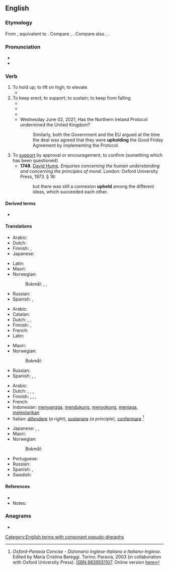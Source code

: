 {{also|Uphold}}
==English==

===Etymology===
From {{inh|en|enm|upholden}}, equivalent to {{prefix|en|up|hold|nocat=1}}. Compare {{cog|nl|ophouden||to stop, cease, hold up}}, {{cog|de|aufhalten||to stop, halt, detain}}. Compare also {{cog|gml|upholt}}, {{cog|non|upphald||uphold, support}}.

===Pronunciation===
* {{IPA|en|/ˌʌpˈhəʊld/}}
* {{audio|en|LL-Q1860 (eng)-Vealhurl-uphold.wav|Audio (Southern England)}}

===Verb===
{{en-verb|upholds|upholding|upheld|past_ptc2=upholden|past_ptc2_qual=archaic}}

# To hold up; to lift on high; to elevate.
#* {{quote-book|en|year=1899|author=John Dryden, Geoffrey Chaucer, Percival Chubb|title=Dryden's Palamon and Arcite|url=http://books.google.com/books?id=2GIFAAAAQAAJ&pg=PA258|page=5|passage=The mournful train/ Echoed her grief, [...]/ With groans, and hands '''upheld''', to move his mind, /Besought his pity to their helpless kind}}
# To keep erect; to support; to sustain; to keep from falling
#* {{quote-book|en|year=1769|title=[[w:Authorized King James Version|The King James Bible]]|section=[[s:Bible (King James)/Proverbs#29:23|Proverbs 29:23]]|passage=A man's pride shall bring him low: but honour shall '''uphold''' the humble in spirit.}}
#* {{quote-book|en|year=1623|author=William Shakespeare|title=[[w:King John|The Life and Death of King John]]|section=[[s:The Life and Death of King John|Act V, Scene iv]]|passage=That misbegotten devil, Falconbridge, /In spite of spite, alone '''upholds''' the day.}}
#* {{quote-book
|en
|year=1872
|year_published='''2009'''
|edition=HTML
|editor=
|author=James De Mille
|title=The Cryptogram
|chapter=
|url=http://www.gutenberg.org/dirs/2/8/4/3/28435/28435-h/28435-h.htm
|genre=
|publisher=The Gutenberg Project
|isbn=
|page=
|passage=Uttering such broken ejaculations Mrs. Hart burst into a passion of tears, and only Lord Chetwynde's strong arms prevented her from falling. / He '''upheld''' her.
}}
#* Wednesday June 02, 2021, Has the Northern Ireland Protocol undermined the United Kingdom?
#*: Similarly, both the Government and the EU argued at the time the deal was agreed that they were '''upholding''' the Good Friday Agreement by implementing the Protocol. 
# To [[support]] by approval or encouragement, to confirm (something which has been questioned)
#* '''1748'''. [[w:David Hume|David Hume]]. ''Enquiries concerning the human understanding and concerning the principles of moral.'' London: Oxford University Press, 1973. § 18:
#*: but there was still a connexion '''upheld''' among the different ideas, which succeeded each other.

====Derived terms====
* {{l|en|upholdatory}} {{qualifier|rare, obsolete, nonce word}}

====Translations====
{{trans-top|to hold up}}
* Arabic: {{t+|ar|رَفَعَ}}
* Dutch: {{t|nl|hoog houden}}
* Finnish: {{t+|fi|nostaa}}, {{t|fi|[[pitää]] [[yllä]]}}
* Japanese: {{t+|ja|掲げる|tr=[[かか]]げる, kaka-geru}}
{{trans-mid}}
* Latin: {{t|la|tueor}}
* Maori: {{t|mi|whakamaranga}}
* Norwegian:
*: Bokmål: {{t+|nb|hevde}}, {{t|nb|lufte}}, {{t+|nb|heve}}
* Russian: {{t+|ru|поднимать}}
* Spanish: {{t+|es|elevar}}, {{t+|es|levantar}}
{{trans-bottom}}

{{trans-top|to keep erect}}
* Arabic: {{t|ar|سَنَدَ}}
* Catalan: {{t+|ca|sostenir}}
* Dutch: {{t+|nl|schragen}}, {{t+|nl|steunen}}, {{t+|nl|ondersteunen}}
* Finnish: {{t+|fi|tukea}}, {{t|fi|[[pitää]] [[pystyssä]]}}
* French: {{t+|fr|soutenir}}
* Latin: {{t|la|tueor}}
{{trans-mid}}
* Maori: {{t|mi|tautīnei}}
* Norwegian:
*: Bokmål: {{t+|nb|holde}}
* Russian: {{t+|ru|поддерживать}}
* Spanish: {{t+|es|sustentar}}, {{t+|es|sostener}}, {{t+|es|mantener}}
{{trans-bottom}}

{{trans-top|to support by approval or encouragement}}
* Arabic: {{t|ar|دَعَمَ}}
* Dutch: {{t+|nl|ondersteunen}}, {{t|nl|staande houden}}, {{t+|nl|verdedigen}}, {{t+|nl|bevestigen}}
* Finnish: {{t+|fi|ylläpitää}}, {{t|fi|pitää yllä}}, {{t|fi|[[pysyttää]] [[voimassa]]}} {{qualifier|of sentences etc.}}, {{t|fi|[[pitää]] [[ennallaan]]}} {{qualifier|of sentences etc.}}
* French: {{t+|fr|soutenir}}
* Indonesian: [[sangga|menyangga]], [[dukung|mendukung]], [[sokong|menyokong]], [[jaga|menjaga]], [[lestari|melestarikan]]
* Italian: [[difendere]] (''a right''), [[sostenere]] (''a principle''), {{qualifier|law}} [[confermare]] <ref name=oxf-par>''Oxford-Paravia Concise - Dizionario Inglese-Italiano e Italiano-Inglese''. Edited by Maria Cristina Bareggi. Torino: Paravia, 2003 (in collaboration with Oxford University Press). [[w:Special:Booksources/8839551107|ISBN 8839551107]]. Online version [https://web.archive.org/web/20060421055758/http://oxfordparavia.it/ here]</ref>
{{trans-mid}}
* Japanese: {{t|ja|支持する|tr=[[しじ]]する, shiji-suru}}, {{t+|ja|支える|tr=[[ささえる]], sasaeru}}, {{t+|ja|保つ|tr=[[たもつ]], tamotsu}}
* Maori: {{t|mi|tautīnei}}
* Norwegian:
*: Bokmål: {{t+|nb|støtte}}
* Portuguese: {{t+|pt|suportar}}
* Russian: {{t+|ru|одобря́ть}}
* Spanish: {{t+|es|sostener}}, {{t+|es|confirmar}}
* Swedish: {{t+|sv|upprätthålla}}
{{trans-bottom}}

====References====
* {{R:Webster 1913}}
* Notes:
<references/>

===Anagrams===
* {{anagrams|en|a=dhlopu|hold up|hold-up|holdup}}

[[Category:English terms with consonant pseudo-digraphs]]